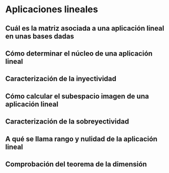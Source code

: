# Aplicaciones lineales {#apli}

## Cuál es la matriz asociada a una aplicación lineal en unas bases dadas

## Cómo determinar el núcleo de una aplicación lineal

## Caracterización de la inyectividad

## Cómo calcular el subespacio imagen de una aplicación lineal

## Caracterización de la sobreyectividad

## A qué se llama rango y nulidad de la aplicación lineal

## Comprobación del teorema de la dimensión

